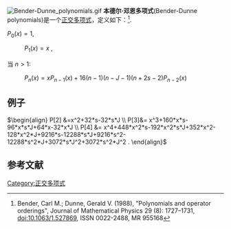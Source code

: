 
[[File:Bender-Dunne_polynomials.gif|thumb]]
'''本德尔·邓恩多项式'''(Bender-Dunne polynomials)是一个[[正交多项式|正交多项式]]，定义如下：<ref>Bender, Carl M.; Dunne, Gerald V. (1988), "Polynomials and operator orderings", Journal of Mathematical Physics 29 (8): 1727–1731, doi:10.1063/1.527869, ISSN 0022-2488, MR 955168</ref>.

<math>P_0(x) = 1</math>, 
: <math>P_{1}(x) = x</math> , 

当 <math>n > 1</math>:

: <math>P_n(x) = x P_{n-1}(x) + 16 (n-1) (n-J-1) (n + 2 s -2) P_{n-2}(x)</math>

==例子==
<math>\begin{align}
 P[2] &=x^2+32*s-32*s*J       \\
 P[3]&= x^3+160*x*s-96*x*s*J+64*x-32*x*J  \\
 P[4] &= x^4+448*x^2*s-192*x^2*s*J+352*x^2-128*x^2*J+9216*s-12288*s*J+9216*s^2-12288*s^2*J+3072*s*J^2+3072*s^2*J^2  .





\end{align}</math>





==参考文献==
<references/>

[[Category:正交多项式|Category:正交多项式]]